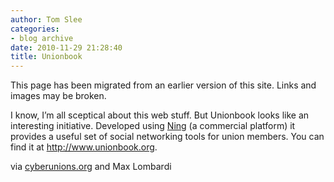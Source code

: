 ```yaml
---
author: Tom Slee
categories:
- blog archive
date: 2010-11-29 21:28:40
title: Unionbook
---
```


::: {.callout-note}

This page has been migrated from an earlier version of this site. 
Links and images may be broken.

:::



				

I know, I'm all sceptical about this web stuff. But Unionbook looks like an interesting initiative. Developed using [Ning](http://www.ning.com) (a commercial platform) it provides a useful set of social networking tools for union members. You can find it at [http://www.unionbook.org](http://www.unionbook.org).




via [cyberunions.org](http://cyberunions.org/2010/08/20/unionbook-2-0/) and Max Lombardi


		

